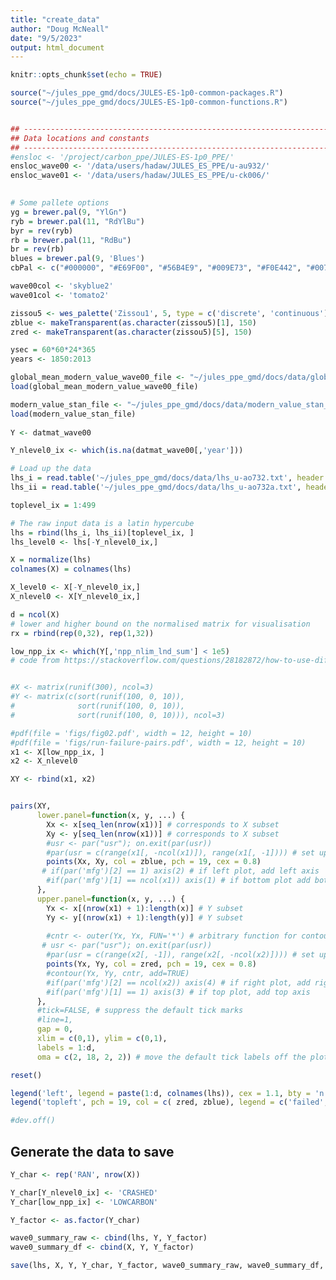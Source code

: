 ```yaml
---
title: "create_data"
author: "Doug McNeall"
date: "9/5/2023"
output: html_document
---
```


```r
knitr::opts_chunk$set(echo = TRUE)
```


```r


source("~/jules_ppe_gmd/docs/JULES-ES-1p0-common-packages.R")
source("~/jules_ppe_gmd/docs/JULES-ES-1p0-common-functions.R")


## ----------------------------------------------------------------------
## Data locations and constants
## ----------------------------------------------------------------------
#ensloc <- '/project/carbon_ppe/JULES-ES-1p0_PPE/'
ensloc_wave00 <- '/data/users/hadaw/JULES_ES_PPE/u-au932/'
ensloc_wave01 <- '/data/users/hadaw/JULES_ES_PPE/u-ck006/'

 
# Some pallete options
yg = brewer.pal(9, "YlGn")
ryb = brewer.pal(11, "RdYlBu")
byr = rev(ryb)
rb = brewer.pal(11, "RdBu")
br = rev(rb)
blues = brewer.pal(9, 'Blues')
cbPal <- c("#000000", "#E69F00", "#56B4E9", "#009E73", "#F0E442", "#0072B2", "#D55E00", "#CC79A7")

wave00col <- 'skyblue2'
wave01col <- 'tomato2'

zissou5 <- wes_palette('Zissou1', 5, type = c('discrete', 'continuous'))
zblue <- makeTransparent(as.character(zissou5)[1], 150)
zred <- makeTransparent(as.character(zissou5)[5], 150)

ysec = 60*60*24*365
years <- 1850:2013


```

```r

global_mean_modern_value_wave00_file <- "~/jules_ppe_gmd/docs/data/global_mean_modern_value_wave00_2022-13-09.rdata"
load(global_mean_modern_value_wave00_file)

modern_value_stan_file <- "~/jules_ppe_gmd/docs/data/modern_value_stan_2022-09-13.rdata"
load(modern_value_stan_file)
  
Y <- datmat_wave00

Y_nlevel0_ix <- which(is.na(datmat_wave00[,'year']))
```

```r
# Load up the data
lhs_i = read.table('~/jules_ppe_gmd/docs/data/lhs_u-ao732.txt', header = TRUE)
lhs_ii = read.table('~/jules_ppe_gmd/docs/data/lhs_u-ao732a.txt', header = TRUE)

toplevel_ix = 1:499

# The raw input data is a latin hypercube
lhs = rbind(lhs_i, lhs_ii)[toplevel_ix, ]
lhs_level0 <- lhs[-Y_nlevel0_ix,]

X = normalize(lhs)
colnames(X) = colnames(lhs)

X_level0 <- X[-Y_nlevel0_ix,]
X_nlevel0 <- X[Y_nlevel0_ix,]

d = ncol(X)
# lower and higher bound on the normalised matrix for visualisation
rx = rbind(rep(0,32), rep(1,32))

```

```r

low_npp_ix <- which(Y[,'npp_nlim_lnd_sum'] < 1e5)
# code from https://stackoverflow.com/questions/28182872/how-to-use-different-sets-of-data-in-lower-and-upper-panel-of-pairs-function-in


#X <- matrix(runif(300), ncol=3)
#Y <- matrix(c(sort(runif(100, 0, 10)), 
#              sort(runif(100, 0, 10)), 
#              sort(runif(100, 0, 10))), ncol=3)

#pdf(file = 'figs/fig02.pdf', width = 12, height = 10)
#pdf(file = 'figs/run-failure-pairs.pdf', width = 12, height = 10)
x1 <- X[low_npp_ix, ]
x2 <- X_nlevel0

XY <- rbind(x1, x2)


pairs(XY,
      lower.panel=function(x, y, ...) {
        Xx <- x[seq_len(nrow(x1))] # corresponds to X subset
        Xy <- y[seq_len(nrow(x1))] # corresponds to X subset
        #usr <- par("usr"); on.exit(par(usr))
        #par(usr = c(range(x1[, -ncol(x1)]), range(x1[, -1]))) # set up limits
        points(Xx, Xy, col = zblue, pch = 19, cex = 0.8)
       # if(par('mfg')[2] == 1) axis(2) # if left plot, add left axis
        #if(par('mfg')[1] == ncol(x1)) axis(1) # if bottom plot add bottom axis
      }, 
      upper.panel=function(x, y, ...) {
        Yx <- x[(nrow(x1) + 1):length(x)] # Y subset
        Yy <- y[(nrow(x1) + 1):length(y)] # Y subset
        
        #cntr <- outer(Yx, Yx, FUN='*') # arbitrary function for contour
       # usr <- par("usr"); on.exit(par(usr))
        #par(usr = c(range(x2[, -1]), range(x2[, -ncol(x2)]))) # set up limits
        points(Yx, Yy, col = zred, pch = 19, cex = 0.8)
        #contour(Yx, Yy, cntr, add=TRUE)
        #if(par('mfg')[2] == ncol(x2)) axis(4) # if right plot, add right axis
        #if(par('mfg')[1] == 1) axis(3) # if top plot, add top axis
      }, 
      #tick=FALSE, # suppress the default tick marks
      #line=1,
      gap = 0,
      xlim = c(0,1), ylim = c(0,1),
      labels = 1:d,
      oma = c(2, 18, 2, 2)) # move the default tick labels off the plot 

reset()

legend('left', legend = paste(1:d, colnames(lhs)), cex = 1.1, bty = 'n')
legend('topleft', pch = 19, col = c( zred, zblue), legend = c('failed', 'zero carbon cycle'), bty = 'n', inset = 0.02, cex = 1.1 )

#dev.off()

```

## Generate the data to save

```r

Y_char <- rep('RAN', nrow(X))

Y_char[Y_nlevel0_ix] <- 'CRASHED'
Y_char[low_npp_ix] <- 'LOWCARBON'

Y_factor <- as.factor(Y_char)

wave0_summary_raw <- cbind(lhs, Y, Y_factor)
wave0_summary_df <- cbind(X, Y, Y_factor)

```


```r

save(lhs, X, Y, Y_char, Y_factor, wave0_summary_raw, wave0_summary_df,  file = 'data/wave0_summary.RData')


```




